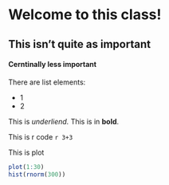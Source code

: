 # Welcome to this class!
## This isn't quite as important
#### Cerntinally less important

There are list elements:

 - 1 
 - 2
 
This is _underliend._  This  is in __bold__.

This is r code
  ```r
3+3
```

This is plot
```r
plot(1:30)
hist(rnorm(300))
```
